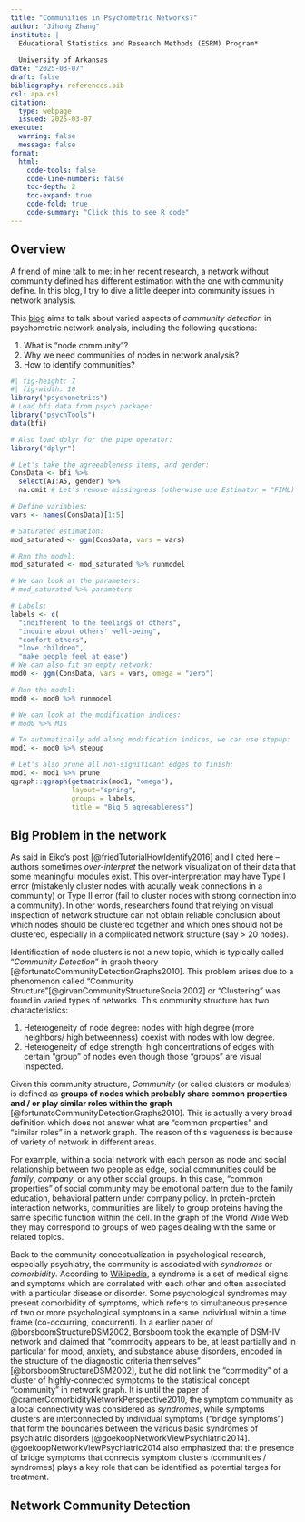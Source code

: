 ```yaml
---
title: "Communities in Psychometric Networks?"
author: "Jihong Zhang"
institute: | 
  Educational Statistics and Research Methods (ESRM) Program*
  
  University of Arkansas
date: "2025-03-07"
draft: false
bibliography: references.bib
csl: apa.csl
citation:
  type: webpage
  issued: 2025-03-07
execute: 
  warning: false
  message: false  
format: 
  html:
    code-tools: false
    code-line-numbers: false
    toc-depth: 2
    toc-expand: true
    code-fold: true
    code-summary: "Click this to see R code"
---
```


::: objectives
## Overview {.unnumbered}

A friend of mine talk to me: in her recent research, a network without community defined has different estimation with the one with community define. In this blog, I try to dive a little deeper into community issues in network analysis.

This [blog](https://psych-networks.com/r-tutorial-identify-communities-items-networks/) aims to talk about varied aspects of *community detection* in psychometric network analysis, including the following questions:

1.  What is "node community"?
2.  Why we need communities of nodes in network analysis?
3.  How to identify communities?
:::

```r
#| fig-height: 7
#| fig-width: 10
library("psychonetrics")
# Load bfi data from psych package:
library("psychTools")
data(bfi)

# Also load dplyr for the pipe operator:
library("dplyr")

# Let's take the agreeableness items, and gender:
ConsData <- bfi %>% 
  select(A1:A5, gender) %>% 
  na.omit # Let's remove missingness (otherwise use Estimator = "FIML)

# Define variables:
vars <- names(ConsData)[1:5]

# Saturated estimation:
mod_saturated <- ggm(ConsData, vars = vars)

# Run the model:
mod_saturated <- mod_saturated %>% runmodel

# We can look at the parameters:
# mod_saturated %>% parameters

# Labels:
labels <- c(
  "indifferent to the feelings of others",
  "inquire about others' well-being",
  "comfort others",
  "love children",
  "make people feel at ease")
# We can also fit an empty network:
mod0 <- ggm(ConsData, vars = vars, omega = "zero")

# Run the model:
mod0 <- mod0 %>% runmodel

# We can look at the modification indices:
# mod0 %>% MIs

# To automatically add along modification indices, we can use stepup:
mod1 <- mod0 %>% stepup

# Let's also prune all non-significant edges to finish:
mod1 <- mod1 %>% prune  
qgraph::qgraph(getmatrix(mod1, "omega"),
               layout="spring",
               groups = labels,
               title = "Big 5 agreeableness")
```

## Big Problem in the network

[A]{.bigger}s said in Eiko's post [@friedTutorialHowIdentify2016] and I cited here – authors sometimes *over-interpret* the network visualization of their data that some meaningful modules exist. This over-interpretation may have Type I error (mistakenly cluster nodes with acutally weak connections in a community) or Type II error (fail to cluster nodes with strong connection into a community). In other words, researchers found that relying on visual inspection of network structure can not obtain reliable conclusion about which nodes should be clustered together and which ones should not be clustered, especially in a complicated network structure (say \> 20 nodes).

Identification of node clusters is not a new topic, which is typically called "*Community Detection*" in graph theory [@fortunatoCommunityDetectionGraphs2010]. This problem arises due to a phenomenon called "Community Structure"[@girvanCommunityStructureSocial2002] or "Clustering" was found in varied types of networks. This community structure has two characteristics:

1.  Heterogeneity of node degree: nodes with high degree (more neighbors/ high betweenness) coexist with nodes with low degree.
2.  Heterogeneity of edge strength: high concentrations of edges with certain "group" of nodes even though those "groups" are visual inspected.

Given this community structure, *Community* (or called clusters or modules) is defined as **groups of nodes which probably share common properties and / or play similar roles within the graph** [@fortunatoCommunityDetectionGraphs2010]. This is actually a very broad definition which does not answer what are "common properties" and "similar roles" in a network graph. The reason of this vagueness is because of variety of network in different areas.

For example, within a social network with each person as node and social relationship between two people as edge, social communities could be *family*, *company*, or any other social groups. In this case, "common properties" of social community may be emotional pattern due to the family education, behavioral pattern under company policy. In protein-protein interaction networks, communities are likely to group proteins having the same specific function within the cell. In the graph of the World Wide Web they may correspond to groups of web pages dealing with the same or related topics.

[B]{.bigger}ack to the community conceptualization in psychological research, especially psychiatry, the community is associated with *syndromes* or *comorbidity*. According to [Wikipedia](https://en.wikipedia.org/wiki/Syndrome), a syndrome is a set of medical signs and symptoms which are correlated with each other and often associated with a particular disease or disorder. Some psychological syndromes may present comorbidity of symptoms, which refers to simultaneous presence of two or more psychological symptoms in a same individual within a time frame (co-occurring, concurrent). In a earlier paper of @borsboomStructureDSM2002, Borsboom took the example of DSM-IV network and claimed that "commodity appears to be, at least partially and in particular for mood, anxiety, and substance abuse disorders, encoded in the structure of the diagnostic criteria themselves" [@borsboomStructureDSM2002], but he did not link the "commodity" of a cluster of highly-connected symptoms to the statistical concept "community" in network graph. It is until the paper of @cramerComorbidityNetworkPerspective2010, the symptom community as a local connectivity was considered as *syndromes*, while symptoms clusters are interconnected by individual symptoms ("bridge symptoms") that form the boundaries between the various basic syndromes of psychiatric disorders [@goekoopNetworkViewPsychiatric2014]. @goekoopNetworkViewPsychiatric2014 also emphasized that the presence of bridge symptoms that connects symptom clusters (communities / syndromes) plays a key role that can be identified as potential targes for treatment.

## Network Community Detection

